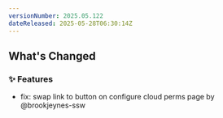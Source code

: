 ```yaml
---
versionNumber: 2025.05.122
dateReleased: 2025-05-28T06:30:14Z
---
```




## What's Changed
### ✨ Features
* fix: swap link to button on configure cloud perms page by @brookjeynes-ssw



